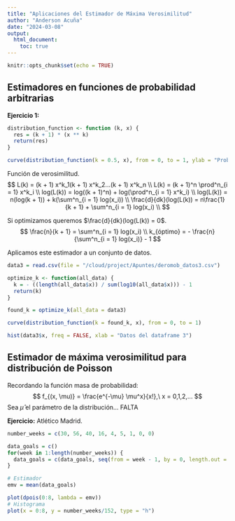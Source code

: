 ```yaml
---
title: "Aplicaciones del Estimador de Máxima Verosimilitud"
author: "Anderson Acuña"
date: "2024-03-08"
output: 
  html_document: 
    toc: true
---
```


```r
knitr::opts_chunk$set(echo = TRUE)
```

## Estimadores en funciones de probabilidad arbitrarias

**Ejercicio 1:** 

```r
distribution_function <- function (k, x) {
  res = (k + 1) * (x ** k)
  return(res)
}
```

```r
curve(distribution_function(k = 0.5, x), from = 0, to = 1, ylab = "Probabilidad")
```

Función de verosimilitud.
$$
L(k) = (k + 1) x^k_1(k + 1) x^k_2...(k + 1) x^k_n \\
L(k) = (k + 1)^n \prod^n_{i = 1} x^k_i \\
log(L(k)) = log((k + 1)^n) + log(\prod^n_{i = 1} x^k_i) \\
log(L(k)) = n(log(k + 1)) + k(\sum^n_{i = 1} log(x_i)) \\
\frac{d}{dk}(log(L(k)) = n\frac{1}{k + 1} + \sum^n_{i = 1} log(x_i) \\
$$

Si optimizamos queremos $\frac{d}{dk}(log(L(k)) = 0$.
$$
\frac{n}{k + 1} = \sum^n_{i = 1} log(x_i) \\
k_{óptimo} = - \frac{n}{\sum^n_{i = 1} log(x_i)} - 1
$$

Aplicamos este estimador a un conjunto de datos.
```r
data3 = read.csv(file = "/cloud/project/Apuntes/deromob_datos3.csv")
```

```r
optimize_k <- function(all_data) {
  k = - ((length(all_data$x)) / sum(log10(all_data$x))) - 1
  return(k)
}

found_k = optimize_k(all_data = data3)
```

```r
curve(distribution_function(k = found_k, x), from = 0, to = 1)
```

```r
hist(data3$x, freq = FALSE, xlab = "Datos del dataframe 3")
```

## Estimador de máxima verosimilitud para distribución de Poisson
Recordando la función masa de probabilidad:
$$
f_{(x, \mu)} = \frac{e^{-\mu} \mu^x}{x!},\ x = 0,1,2,...
$$
Sea $\hat{\mu}$ el parámetro de la distribución...
FALTA

**Ejercicio:** Atlético Madrid.
```r
number_weeks = c(30, 56, 40, 16, 4, 5, 1, 0, 0)

data_goals = c()
for(week in 1:length(number_weeks)) {
  data_goals = c(data_goals, seq(from = week - 1, by = 0, length.out = number_weeks[week]))
}

# Estimador
emv = mean(data_goals)
```

```r
plot(dpois(0:8, lambda = emv))
# Histograma
plot(x = 0:8, y = number_weeks/152, type = "h")
```



